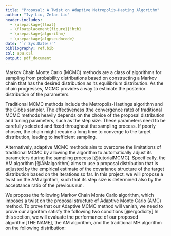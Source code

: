```yaml
---
title: "Proposal: A Twist on Adaptive Metropolis-Hasting Algorithm"
author: "Ivy Liu, Zefan Liu"
header-includes:
  - \usepackage{float}
  - \floatplacement{figure}{!htb}
  - \usepackage{algorithm}
  - \usepackage{algpseudocode}
date: "`r Sys.Date()`"
bibliography: ref.bib
csl: apa.csl
output: pdf_document
---
```


\section{1. Introduction}
Markov Chain Monte Carlo (MCMC) methods are a class of algorithms for sampling from probability distributions based on constructing a Markov chain that has the desired distribution as its equilibrium distribution. As the chain progresses, MCMC provides a way to estimate the posterior distribution of the parameters.

Traditional MCMC methods include the Metropolis-Hastings algorithm and the Gibbs sampler. The effectiveness (the convergence rate) of traditional MCMC methods heavily depends on the choice of the proposal distribution and tuning parameters, such as the step size. These parameters need to be carefully selected and fixed throughout the sampling process. If poorly chosen, the chain might require a long time to converge to the target distribution, leading to inefficient sampling.

Alternatively, adaptive MCMC methods aim to overcome the limitations of traditional MCMC by allowing the algorithm to automatically adjust its parameters during the sampling process [@tutorialMCMC]. Specifically, the AM algorithm [@AMalgorithm] aims to use a proposal distribution that is adjusted by the empirical estimate of the covariance structure of the target distribution based on the iterations so far. In this project, we will propose a twist on the AM algirithm, such that its step size is determined also by the acceptance ratio of the previous run.


\section{2. Methodology}
\subsection{2.1 Algorithm}
We propose the following Markov Chain Monte Carlo algorithm, which imposes a twist on the proposal structure of Adaptive Monte Carlo (AMC) method. 
\begin{algorithm}
    \caption{Let's try}
    \begin{algorithmic}[1]
        \State Initialize $\Gamma_0 = \mathbf{I}_d, \beta = 0.05, \alpha_0 = 0.4$, and $\sum_1 = \mathbf{I}_d$. Let $N$ denotes the iteration times, $x$ denotes samples and $\gamma(x)$ denotes the unnormalized density of the distribution to sample from. Let $x_0$ denote the initial value picked from the target distribution.
        \State For $n=1,2,...,N$, repeat
        \begin{equation*}
        \begin{split}
        \Sigma_{n,n>1} &= \frac{1}{n}\sum^{n-1}_{i=1}(x_i-\Bar{x})(x_i-\Bar{x})^T\\
        W_n &= \frac{\alpha_{n-1}-0.4}{\sqrt{n}}\\
        \Gamma_n &= (1+W_n)\Gamma_{n-1} \\
        x' &\sim Qn(x_n|x_{n-1})\\
           & = (1-\beta)N(x_{n-1},(2.38)^2\Gamma_n/d)+\beta N(x_{n-1},(0.1)^2\Gamma_n/d)\\
        \alpha_n &= min(1,\frac{\gamma(x')Q_n(x_{n-1}|x')}
                              {\gamma(x_{n-1})Q_n(x'|x-{n-1})}) \\
        u &\sim Unif(0,1)\\
        \text{if $u\leq \alpha_n$, set $x_n = x'$, otherwise $x_n = x_{n-1}$}
        \end{split}
        \end{equation*}
        \State Return a sequence of samples $\{x_1,...,x_N\}$.
    \end{algorithmic}
\end{algorithm}

\subsection{2.2 Proof of Ergodicity}
To prove that our Adaptive MCMC method will vanish, we need to prove our algorithm satisfy the following two conditions [@ergodicity]
\begin{enumerate}
\item \textbf{Diminishing Adaptation}: 
$\text{lim}_{n\rightarrow\infty}\text{sup}_{x\in \mathbf{X}}||P_{\Gamma_{n+1}}(x)-P_{\Gamma_{n}}(x)||$ is $o_p(1)$
\item \textbf{Bounded Convergence}: The time that distribution that our algorithm preserves converges to the target distribution is finite.
\end{enumerate}
\subsection{2.3 Simulation}
In this section, we will evaluate the performance of our proposed algorithm[THE NAME], the AM algorithm, and the traditional MH algorithm on the following distribution: 
\begin{enumerate}
\item The standard normal distribution
\item The mixture of two normal distribution
\item A funnel-shaped 2D distribution
\item A banana-shaped 2D distribution
\end{enumerate}


\section*{References}
<div id="refs"></div>
